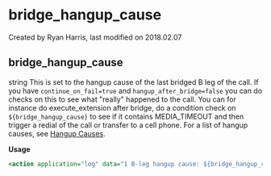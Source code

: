 
# bridge_hangup_cause 

 Created by  Ryan Harris, last modified on 2018.02.07

## bridge_hangup_cause

string This is set to the hangup cause of the last bridged B leg of the call. If you have `continue_on_fail=true` and `hangup_after_bridge=false` you can do checks on this to see what "really" happened to the call. You can for instance do execute\_extension after bridge, do a condition check on `${bridge_hangup_cause}` to see if it contains MEDIA\_TIMEOUT and then trigger a redial of the call or transfer to a cell phone. For a list of hangup causes, see [Hangup Causes](../FreeSWITCH-Explained/Troubleshooting-Debugging/Hangup-Cause-Code-Table.mdx#about).

**Usage**

```xml
<action application="log" data="1 B-leg hangup cause: ${bridge_hangup_cause}"/>
```



